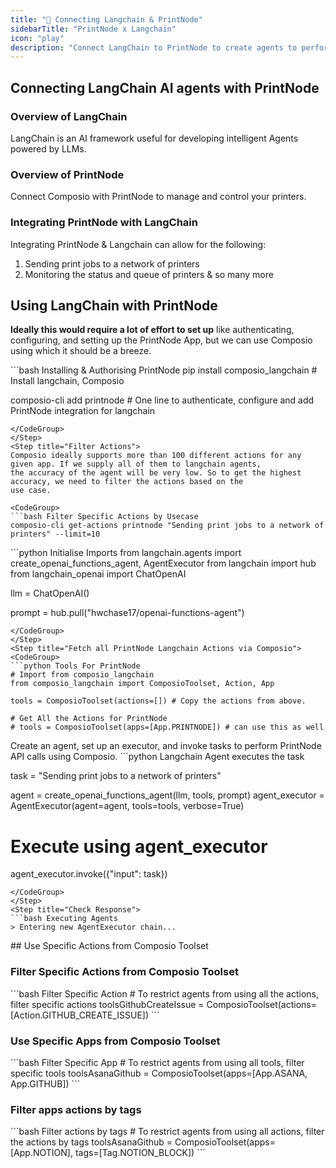 ```yaml
---
title: "🚀 Connecting Langchain & PrintNode"
sidebarTitle: "PrintNode x Langchain"
icon: "play"
description: "Connect LangChain to PrintNode to create agents to perform tasks using natural language"
---
```


## Connecting LangChain AI agents with PrintNode

### Overview of LangChain

LangChain is an AI framework useful for developing intelligent Agents powered by LLMs.

### Overview of PrintNode

Connect Composio with PrintNode to manage and control your printers.

### Integrating PrintNode with LangChain

Integrating PrintNode & Langchain can allow for the following:

1. Sending print jobs to a network of printers
2. Monitoring the status and queue of printers
& so many more

## Using LangChain with PrintNode

<Steps>
<Step title="Setting Up the Environment">

**Ideally this would require a lot of effort to set up** like authenticating, configuring, and setting up the PrintNode App, but we can use Composio using which it should be a breeze.

<CodeGroup>
```bash Installing & Authorising PrintNode
pip install composio_langchain # Install langchain, Composio 

composio-cli add printnode # One line to authenticate, configure and add PrintNode integration for langchain
```
</CodeGroup>
</Step>
<Step title="Filter Actions">
Composio ideally supports more than 100 different actions for any given app. If we supply all of them to langchain agents, 
the accuracy of the agent will be very low. So to get the highest accuracy, we need to filter the actions based on the 
use case.

<CodeGroup>
```bash Filter Specific Actions by Usecase
composio-cli get-actions printnode "Sending print jobs to a network of printers" --limit=10
```
</CodeGroup>

</Step>
<Step title="Import Base Packages">

<CodeGroup>
```python Initialise Imports
from langchain.agents import create_openai_functions_agent, AgentExecutor
from langchain import hub
from langchain_openai import ChatOpenAI


llm = ChatOpenAI()

prompt = hub.pull("hwchase17/openai-functions-agent")
```
</CodeGroup>
</Step>
<Step title="Fetch all PrintNode Langchain Actions via Composio">
<CodeGroup>
```python Tools For PrintNode
# Import from composio_langchain
from composio_langchain import ComposioToolset, Action, App

tools = ComposioToolset(actions=[]) # Copy the actions from above. 

# Get All the Actions for PrintNode
# tools = ComposioToolset(apps=[App.PRINTNODE]) # can use this as well
```
</CodeGroup>
</Step>
<Step title="Execute the Agent">
Create an agent, set up an executor, and invoke tasks to perform PrintNode API calls using Composio. 
<CodeGroup>
```python Langchain Agent executes the task

task = "Sending print jobs to a network of printers"

agent = create_openai_functions_agent(llm, tools, prompt)
agent_executor = AgentExecutor(agent=agent, tools=tools, verbose=True)

# Execute using agent_executor
agent_executor.invoke({"input": task})
```
</CodeGroup>
</Step>
<Step title="Check Response">
```bash Executing Agents
> Entering new AgentExecutor chain...
```
</Step>
</Steps>
## Use Specific Actions from Composio Toolset

### Filter Specific Actions from Composio Toolset

<CodeGroup>
```bash Filter Specific Action
# To restrict agents from using all the actions, filter specific actions
toolsGithubCreateIssue = ComposioToolset(actions=[Action.GITHUB_CREATE_ISSUE])
```
</CodeGroup>

### Use Specific Apps from Composio Toolset
<CodeGroup>
```bash Filter Specific App
# To restrict agents from using all tools, filter specific tools
toolsAsanaGithub = ComposioToolset(apps=[App.ASANA, App.GITHUB])
```
</CodeGroup>

### Filter apps actions by tags 
<CodeGroup>
```bash Filter actions by tags
# To restrict agents from using all actions, filter the actions by tags
toolsAsanaGithub = ComposioToolset(apps=[App.NOTION], tags=[Tag.NOTION_BLOCK])
```
</CodeGroup>

